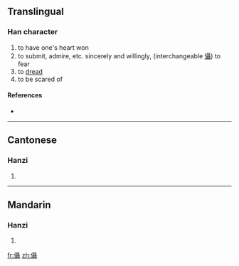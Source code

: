 ==Translingual==

===Han character===
{{Han char|rn=9|rad=人|as=18|sn=20|four=|canj=人尸十十 (OSJJ)}}

# to have one's heart won
# to submit, admire, etc. sincerely and willingly, (interchangeable [[懾]]) to fear
# to [[dread]]
# to be scared of

====References====
* {{Han ref|kx=0121.310|hdz=10238.070|uh=34A4|ud=13476}}

----

==Cantonese==

===Hanzi===
{{yue-hanzi|jyut=|y=jip3, sip3}}

# {{defn|Cantonese|sort=人18}}

----

==Mandarin==

===Hanzi===
{{cmn-hanzi|pin=[[shè]] ([[she4]])|wg=she<sup>4</sup>}}

# {{defn|Mandarin|sort=人18}}

[[fr:㒤]]
[[zh:㒤]]